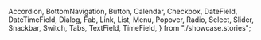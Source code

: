   Accordion,
  BottomNavigation,
  Button,
  Calendar,
  Checkbox,
  DateField,
  DateTimeField,
  Dialog,
  Fab,
  Link,
  List,
  Menu,
  Popover,
  Radio,
  Select,
  Slider,
  Snackbar,
  Switch,
  Tabs,
  TextField,
  TimeField,
} from "./showcase.stories";

<Meta title="Docs/Interactors" />

<Canvas>
  <Story story={Accordion} />
</Canvas>

<Canvas>
  <Story story={BottomNavigation} />
</Canvas>

<Canvas>
  <Story story={Button} />
</Canvas>

<Canvas>
  <Story story={Calendar} />
</Canvas>

<Canvas>
  <Story story={Checkbox} />
</Canvas>

<Canvas>
  <Story story={DateField} />
</Canvas>

<Canvas>
  <Story story={DateTimeField} />
</Canvas>

<Canvas>
  <Story story={Dialog} />
</Canvas>

<Canvas>
  <Story story={Fab} />
</Canvas>

<Canvas>
  <Story story={Link} />
</Canvas>

<Canvas>
  <Story story={List} />
</Canvas>

<Canvas>
  <Story story={Menu} />
</Canvas>

<Canvas>
  <Story story={Popover} />
</Canvas>

<Canvas>
  <Story story={Radio} />
</Canvas>

<Canvas>
  <Story story={Select} />
</Canvas>

<Canvas>
  <Story story={Slider} />
</Canvas>

<Canvas>
  <Story story={Snackbar} />
</Canvas>

<Canvas>
  <Story story={Switch} />
</Canvas>

<Canvas>
  <Story story={Tabs} />
</Canvas>

<Canvas>
  <Story story={TextField} />
</Canvas>

<Canvas>
  <Story story={TimeField} />
</Canvas>
